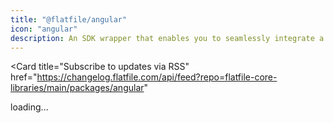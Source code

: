 ```yaml
---
title: "@flatfile/angular"
icon: "angular"
description: An SDK wrapper that enables you to seamlessly integrate a secure and user-friendly data import experience into your client-side application
---
```


<Card
  title="Subscribe to updates via
  RSS"
  href="https://changelog.flatfile.com/api/feed?repo=flatfile-core-libraries/main/packages/angular"
></Card>

<div id="dynamic-content">loading...</div>

